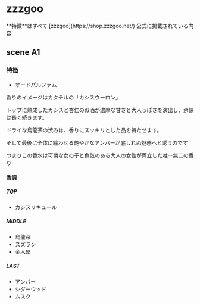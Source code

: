 
# zzzgoo

<Callout type='info' emoji='✏'>
  **特徴**はすべて [zzzgoo](https://shop.zzzgoo.net/) 公式に掲載されている内容
</Callout>

## scene A1
### 特徴
- オードパルファム

香りのイメージはカクテルの「カシスウーロン」

トップに熟成したカシスと杏仁のお酒が濃厚な甘さと大人っぽさを演出し、余韻は長く続きます。

ドライな烏龍茶の渋みは、香りにスッキリとした品を持たせます。

そして最後に全体に纏わせる艷やかなアンバーが底しれぬ魅惑へと誘うのです

つまりこの香水は可憐な女の子と色気のある大人の女性が両立した唯一無二の香り

#### 香調
##### TOP
- カシスリキュール

##### MIDDLE
- 烏龍茶
- スズラン
- 金木犀

##### LAST
- アンバー
- シダーウッド
- ムスク
